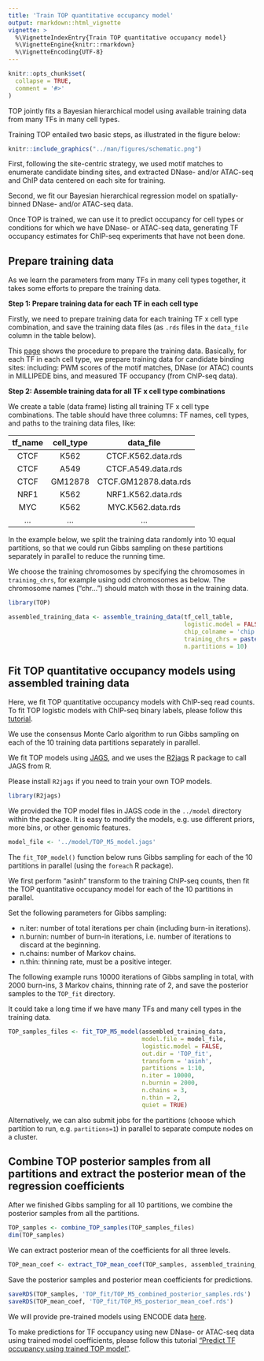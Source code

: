 ```yaml
---
title: 'Train TOP quantitative occupancy model'
output: rmarkdown::html_vignette
vignette: >
  %\VignetteIndexEntry{Train TOP quantitative occupancy model}
  %\VignetteEngine{knitr::rmarkdown}
  %\VignetteEncoding{UTF-8}
---
```


```r
knitr::opts_chunk$set(
  collapse = TRUE,
  comment = '#>'
)
```

TOP jointly fits a Bayesian hierarchical model using available training data 
from many TFs in many cell types. 

Training TOP entailed two basic steps, as illustrated in the figure below: 

```r
knitr::include_graphics("../man/figures/schematic.png")
```

First, following the site-centric strategy, we used motif matches to 
enumerate candidate binding sites, and extracted DNase- and/or 
ATAC-seq and ChIP data centered on each site for training. 

Second, we fit our Bayesian hierarchical regression model on 
spatially-binned DNase- and/or ATAC-seq data. 

Once TOP is trained, we can use it to predict occupancy 
for cell types or conditions for 
which we have DNase- or ATAC-seq data, 
generating TF occupancy estimates for
ChIP-seq experiments that have not been done.


Prepare training data
---------------------

As we learn the parameters from many TFs in many cell types together, 
it takes some efforts to prepare the training data. 

**Step 1: Prepare training data for each TF in each cell type**

Firstly, we need to prepare training data
for each training TF x cell type combination, and save the training data files 
(as `.rds` files in the `data_file` column in the table below).

This [page](data_preparation.html) shows the procedure to prepare the training data.
Basically, for each TF in each cell type, 
we prepare training data for candidate binding sites:
including: PWM scores of the motif matches, 
DNase (or ATAC) counts in MILLIPEDE bins, 
and measured TF occupancy (from ChIP-seq data).

**Step 2: Assemble training data for all TF x cell type combinations**

We create a table (data frame) listing all training TF x cell type 
combinations. The table should have three columns:
TF names, cell types, and paths to the training data files, like:

|   tf_name    |   cell_type   |        data_file         |
|:------------:|:-------------:|:------------------------:|
|     CTCF     |     K562      |   CTCF.K562.data.rds     |
|     CTCF     |     A549      |   CTCF.A549.data.rds     |
|     CTCF     |    GM12878    |   CTCF.GM12878.data.rds  |
|     NRF1     |     K562      |   NRF1.K562.data.rds     |
|     MYC      |     K562      |   MYC.K562.data.rds      |
|     ...      |     ...       |   ...                    |

In the example below, we split the training data randomly into 10 equal partitions, 
so that we could run Gibbs sampling on these partitions separately in parallel to
reduce the running time. 

We choose the training chromosomes by specifying the chromosomes in 
`training_chrs`, for example using odd chromosomes as below.
The chromosome names ("chr...") should match with those in the training data.

```r
library(TOP)
```

```r
assembled_training_data <- assemble_training_data(tf_cell_table,
                                                  logistic.model = FALSE, # do not use logistic model
                                                  chip_colname = 'chip', # name of the column with ChIP occupancy in training data
                                                  training_chrs = paste0('chr', seq(1,21,2)), 
                                                  n.partitions = 10)
```

Fit TOP quantitative occupancy models using assembled training data
--------------------------------------------------------------------

Here, we fit TOP quantitative occupancy models with ChIP-seq read counts. 
To fit TOP logistic models with ChIP-seq binary labels, 
please follow this [tutorial](train_TOP_logistic_model.htmll).

We use the consensus Monte Carlo algorithm to run 
Gibbs sampling on each of the 10 training data partitions separately in parallel.

We fit TOP models using [JAGS](https://mcmc-jags.sourceforge.io), 
and we uses the [R2jags](https://cran.r-project.org/web/packages/R2jags/) 
R package to call JAGS from R.

Please install `R2jags` if you need to train your own TOP models. 
```r
library(R2jags)
```

We provided the TOP model files in JAGS code 
in the `../model` directory within the package. 
It is easy to modify the models, e.g. use different priors, 
more bins, or other genomic features.  
```r
model_file <- '../model/TOP_M5_model.jags'
```

The `fit_TOP_model()` function below runs Gibbs sampling for each of the 10 partitions 
in parallel (using the `foreach` R package). 

We first perform "asinh" transform to the training ChIP-seq counts,
then fit the TOP quantitative occupancy model for each of the 10 partitions in parallel.

Set the following parameters for Gibbs sampling: 

- n.iter: number of total iterations per chain (including burn-in iterations).
- n.burnin: number of burn-in iterations, i.e. number of iterations to discard at the beginning.
- n.chains: number of Markov chains.
- n.thin: thinning rate, must be a positive integer.

The following example runs 10000 iterations of Gibbs sampling in total, 
with 2000 burn-ins, 3 Markov chains, thinning rate of 2, 
and save the posterior samples to the `TOP_fit` directory. 

It could take a long time if we have many TFs and many cell types
in the training data.

```r
TOP_samples_files <- fit_TOP_M5_model(assembled_training_data, 
                                      model.file = model_file,
                                      logistic.model = FALSE,
                                      out.dir = 'TOP_fit',
                                      transform = 'asinh', 
                                      partitions = 1:10,
                                      n.iter = 10000,
                                      n.burnin = 2000,
                                      n.chains = 3,
                                      n.thin = 2,
                                      quiet = TRUE)
```

Alternatively, we can also submit jobs for the partitions
(choose which partition to run, e.g. `partitions=1`) 
in parallel to separate compute nodes on a cluster. 

Combine TOP posterior samples from all partitions and extract the posterior mean of the regression coefficients
----------------------------------------------------------------------------------------------------------------

After we finished Gibbs sampling for all 10 partitions, 
we combine the posterior samples from all the partitions.
```r
TOP_samples <- combine_TOP_samples(TOP_samples_files)
dim(TOP_samples)
```

We can extract posterior mean of the coefficients for all three levels.
```r
TOP_mean_coef <- extract_TOP_mean_coef(TOP_samples, assembled_training_data)
```

Save the posterior samples and posterior mean coefficients for predictions.
```r
saveRDS(TOP_samples, 'TOP_fit/TOP_M5_combined_posterior_samples.rds')
saveRDS(TOP_mean_coef, 'TOP_fit/TOP_M5_posterior_mean_coef.rds')
```

We will provide pre-trained models using ENCODE data
[here](https://users.cs.duke.edu/~amink/software/).

To make predictions for TF occupancy using new DNase- or ATAC-seq data 
using trained model coefficients,
please follow this tutorial ["Predict TF occupancy using trained TOP model"](predict_TF_occupancy_with_trained_model.html).

